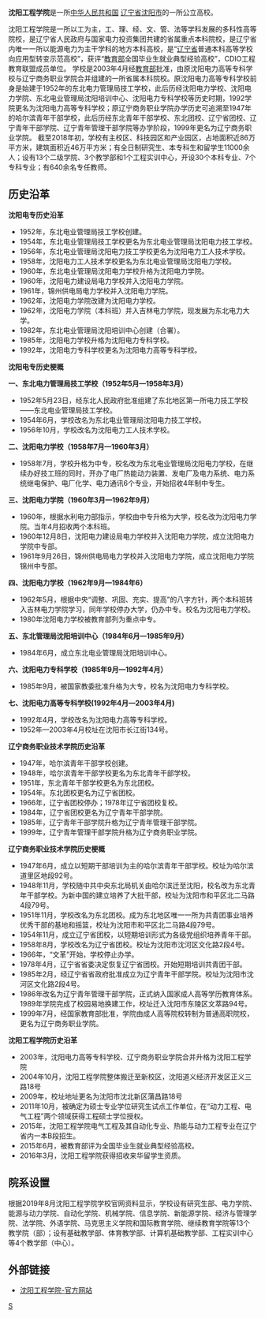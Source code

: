 {{高校
| name = 沈阳工程学院
| motto = 明德致知、精工博学
| dean = [[佟刚|佟刚]]
| type = 公立
| established = 1947年
| Location ={{PRC}}<br />[[辽宁省|辽宁省]][[沈阳市|沈阳市]]沈北新区蒲昌路18号
| students = 1.10万
| staff = 640余名专任教师
| campus = 沈北大学城
| telephone = 024-31975566
| area = 近86万平方米
| website = http://www.sie.edu.cn/
}}
'''沈阳工程学院'''是一所[[中华人民共和国|中华人民共和国]] [[辽宁省|辽宁省]][[沈阳市|沈阳市]]的一所公立高校。

沈阳工程学院是一所以工为主，工、理、经、文、管、法等学科发展的多科性高等院校，是辽宁省人民政府与国家电力投资集团共建的省属重点本科院校，是辽宁省内唯一一所以能源电力为主干学科的地方本科高校，是“[[辽宁省|辽宁省]]普通本科高等学校向应用型转变示范高校”，获评“[[中华人民共和国教育部|教育部]]全国毕业生就业典型经验高校”，CDIO工程教育联盟成员单位。
学校是2003年4月经[[中华人民共和国教育部|教育部]]批准，由原沈阳电力高等专科学校与辽宁商务职业学院合并组建的一所省属本科院校。原沈阳电力高等专科学校前身是始建于1952年的东北电力管理局技工学校，此后历经沈阳电力学校、沈阳电力学院、东北电业管理局沈阳培训中心、沈阳电力专科学校等历史时期，1992学院更名为沈阳电力高等专科学校；原辽宁商务职业学院办学历史可追溯至1947年的哈尔滨青年干部学校，此后历经东北青年干部学校、东北团校、辽宁省团校、辽宁青年干部学院、辽宁青年管理干部学院等办学阶段，1999年更名为辽宁商务职业学院。
截至2018年初，学校有主校区、科技园区和产业园区，占地面积近86万平方米，建筑面积近46万平方米；有全日制研究生、本专科生和留学生11000余人；设有13个二级学院、3个教学部和1个工程实训中心，开设30个本科专业、7个专科专业；有640余名专任教师。

== 历史沿革 ==

'''沈阳电专历史沿革'''

*1952年，东北电业管理局技工学校创建。
*1954年，东北电业管理局技工学校更名为东北电业管理局沈阳电力技工学校。
*1956年，东北电业管理局沈阳电力技工学校更名为沈阳电力工人技术学校。
*1958年，沈阳电力工人技术学校更名为东北电业管理局沈阳电力学校。
*1960年，东北电业管理局沈阳电力学校升格为沈阳电力学院。
*1960年，沈阳电力建设局电力学校并入沈阳电力学院。
*1961年，锦州供电局电力学校并入沈阳电力学院。
*1962年，沈阳电力学院改建为沈阳电力学校。
*1962年，沈阳电力学院（本科班）并入吉林电力学院，现发展为东北电力大学。
*1982年，东北电业管理局沈阳培训中心创建（合署）。
*1985年，沈阳电力学校升格为沈阳电力专科学校。
*1992年，沈阳电力专科学校更名为沈阳电力高等专科学校。

'''沈阳电专历史梗概'''

'''一、东北电力管理局技工学校（1952年5月—1958年3月）'''

*1952年5月23日，经东北人民政府批准组建了东北地区第一所电力技工学校——东北电业管理局技工学校。
*1954年6月，学校改名为东北电业管理局沈阳电力技工学校。
*1956年10月，学校改名为沈阳电力工人技术学校。

'''二、沈阳电力学校（1958年7月—1960年3月）'''

*1958年7月，学校升格为中专，校名改为东北电业管理局沈阳电力学校，在继续办好技工班的同时，开办了电厂热能动力装置、发电厂及电力系统、电力系统继电保护、电厂化学、电力通讯6个专业，开始招收4年制中专生。

'''三、沈阳电力学院（1960年3月—1962年9月）'''

*1960年，根据水利电力部指示，学校由中专升格为大学，校名改为沈阳电力学院。当年4月招收两个本科班。
*1960年12月8日，沈阳电力建设局电力学校并入沈阳电力学院，成立沈阳电力学院中专部。
*1961年9月26日，锦州供电局电力学校并入沈阳电力学院，成立沈阳电力学院锦州中专部。

'''四、沈阳电力学校（1962年9月—1984年6）'''

*1962年5月，根据中央“调整、巩固、充实、提高”的八字方针，两个本科班转入吉林电力学院学习，同年学校停办大学，仍办中专。校名为沈阳电力学校。
*1980年沈阳电力学校被教育部列为重点中专。

'''五、东北管理局沈阳培训中心（1984年6月—1985年9月）'''

*1984年6月，成立东北电业管理局沈阳培训中心。

'''六、沈阳电力专科学校（1985年9月—1992年4月）'''

*1985年9月，被国家教委批准升格为大专，校名为沈阳电力专科学校。

'''七、沈阳电力高等专科学校(1992年4月—2003年4月)'''

*1992年4月，学校改名为沈阳电力高等专科学校。
*1952年—2003年4月校址在沈阳市长江街134号。

'''辽宁商务职业技术学院历史沿革'''

*1947年，哈尔滨青年干部学校创建。
*1948年，哈尔滨青年干部学校更名为东北青年干部学校。
*1951年，东北青年干部学校更名为东北团校。
*1954年。东北团校更名为辽宁省团校。
*1966年，辽宁省团校停办；1978年辽宁省团校复校。
*1984年，辽宁省团校更名为辽宁青年干部学院。
*1985年，辽宁青年干部学院升格为辽宁青年管理干部学院。
*1999年，辽宁青年管理干部学院升格为辽宁商务职业学院。

'''辽宁商务职业技术学院历史梗概'''

*1947年6月，成立以短期干部培训为主的哈尔滨青年干部学校。校址为哈尔滨道里区地段92号。
*1948年11月，学校随中共中央东北局机关由哈尔滨迁至沈阳，校名改为东北青年干部学校。为新中国的建立培养了大批干部，校址为沈阳市和平区北二马路4段79号。
*1951年11月，学校改名为东北团校。成为东北地区唯一一所为共青团事业培养优秀干部的基地和摇篮，校址为沈阳市和平区北二马路4段79号。
*1954年11月，成立辽宁省团校，以短期培训形式为各级党组织培养青年干部。
*1958年8月，学校改名为辽宁省团校。校址为沈阳市沈河区文化路2段4号。
*1966年，“文革”开始，学校停止办学。
*1978年4月，辽宁省省委决定恢复辽宁省团校。开始短期培训共青团干部。
*1985年2月，经辽宁省省政府批准成立为辽宁青年干部学院。校址为沈阳市沈河区文化路2段4号。
*1986年改名为辽宁青年管理干部学院，正式纳入国家成人高等学历教育体系。1989年学院完成了校园易地换建工作，校址迁入沈阳市东陵区文萃路94号。
*1999年7月，经国家教育部批准，学院由成人高等院校转制为普通高职院校，更名为辽宁商务职业学院。
  
'''沈阳工程学院历史沿革'''

*2003年，沈阳电力高等专科学校、辽宁商务职业学院合并升格为沈阳工程学院
*2004年10月，沈阳工程学院整体搬迁至新校区，沈阳道义经济开发区正义三路18号
*2009年，校址地址更名为沈阳市沈北新区蒲昌路18号
*2011年10月，被确定为硕士专业学位研究生试点工作单位，在“动力工程、电气工程”两个领域获得工程硕士学位授权。
*2015年，沈阳工程学院电气工程及其自动化专业、热能与动力工程专业在辽宁省内一本B段招生。
*2015年6月，被教育部评为全国毕业生就业典型经验高校。
*2016年3月，沈阳工程学院获得招收来华留学生资质。

== 院系设置 ==
根据2019年8月沈阳工程学院学校官网资料显示，学校设有研究生部、电力学院、能源与动力学院、自动化学院、机械学院、信息学院、新能源学院、经济与管理学院、法学院、外语学院、马克思主义学院和国际教育学院、继续教育学院等13个教学院（部）；设有基础教学部、体育教学部、计算机基础教学部、工程实训中心等4个教学部（中心）。

==外部链接==
* [http://www.sie.edu.cn/ 沈阳工程学院-官方网站] {{Wayback|url=http://www.sie.edu.cn/ |date=20141102142614 }}
{{辽宁高等院校}}
[[Category:辽宁高等院校|S]]